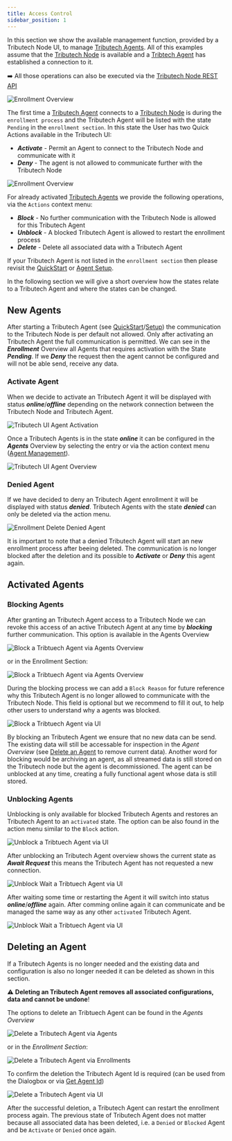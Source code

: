 ```yaml
---
title: Access Control
sidebar_position: 1
---
```


In this section we show the available management function, provided by a Tributech Node UI, to manage [Tributech Agents](../../tributech_agent/overview.md).
All of this examples assume that the [Tributech Node](../overview.md) is available and a [Tribtech Agent](../../tributech_agent/setup.mdx) has established a connection to it.

:arrow_right: All those operations can also be executed via the [Tributech Node REST API](../api_category/API_usage.md)

![Enrollment Overview](../img/DemeterArchitectureOverviewAgentManagement.png)

The first time a [Tributech Agent](../../tributech_agent/overview.md) connects to a [Tributech Node](../overview.md)
is during the `enrollment process` and the Tributech Agent will be listed with the state `Pending` in the `enrollment section`.
In this state the User has two Quick Actions available in the Tributech UI:

- ***Activate*** - Permit an Agent to connect to the Tributech Node and communicate with it
- ***Deny*** - The agent is not allowed to communicate further with the Tributech Node

![Enrollment Overview](../img/node-agent-management-overview.png)

For already activated [Tributech Agents](../../tributech_agent/overview.md) we provide the following operations, via the `Actions` context menu:

- ***Block*** - No further communication with the Tributech Node is allowed for this Tributech Agent
- ***Unblock*** - A blocked Tributech Agent is allowed to restart the enrollment process
- ***Delete*** - Delete all associated data with a Tributech Agent

If your Tributech Agent is not listed in the `enrollment section` then please revisit the [QuickStart](../../tributech_agent/quickstart.mdx)
or [Agent Setup](../../tributech_agent/setup.mdx).

In the following section we will give a short overview how the states relate to a Tributech Agent and where the states can be changed.

## New Agents

After starting a Tributech Agent (see [QuickStart](../../tributech_agent/quickstart.mdx)/[Setup](../../tributech_agent/setup.mdx)) the communication to the Tributech Node is per default not allowed. Only after activating an Tributech Agent the full communication is permitted. We can see in the ***Enrollment*** Overview all Agents that requires activation with the State ***Pending***. If we ***Deny*** the request then the agent cannot be configured and will not be able send, receive any data. 

### Activate Agent
When we decide to activate an Tributech Agent it will be displayed with status ***online***/***offline*** depending on
the network connection between the Tributech Node and Tributech Agent. 

![Tributech UI Agent Activation](../img/node-agent-management-agent-activation.png)

Once a Tributech Agents is in the state ***online*** 
it can be configured in the ***Agents*** Overview by selecting the entry or via the action context menu ([Agent Management](./management.mdx)).

![Tributech UI Agent Overview](../img/node-agent-management-agent-overview.png)

### Denied Agent
If we have decided to deny an Tributech Agent enrollment it will be displayed with status ***denied***.
Tributech Agents with the state ***denied*** can only be deleted via the action menu.

![Enrollment Delete Denied Agent](../img/node-agent-management-delete-denied-agent.png)

It is important to note that a denied Tributech Agent will start an new enrollment process after beeing deleted.
The communication is no longer blocked after the deletion and its possible to ***Activate*** or ***Deny*** this agent again.

## Activated Agents

### Blocking Agents
After granting an Tributech Agent access to a Tributech Node we can revoke this access of an active Tributech Agent at any time by ***blocking*** further communication. This option is available in the Agents Overview

![Block a Tribtuech Agent via Agents Overview](../img/node-agent-management-block-agent-overview.png)

or in the Enrollment Section:

![Block a Tribtuech Agent via Agents Overview](../img/node-agent-management-block-enrollment-overview.png)

During the blocking process we can add a `Block Reason` for future reference why this Tributech Agent is no longer allowed to communicate with the Tributech Node. This field is optional but we recommend to fill it out, to help other users to understand why a  agents was blocked.

![Block a Tribtuech Agent via UI](../img/node-agent-management-block-agent.png)

By blocking an Tributech Agent we ensure that no new data can be send. The existing data will still be accessable for inspection in the *Agent Overview* (see [Delete an Agent](#deleting-an-agent) to remove current data). 
Another word for blocking would be archiving an agent, as all streamed data is still stored on the Tributech node but the agent is decommissioned.
The agent can be unblocked at any time, creating a fully functional agent whose data is still stored. 

### Unblocking Agents
Unblocking is only available for blocked Tributech Agents and restores an Tributech Agent to an `activated` state. 
The option can be also found in the action menu similar to the `Block` action.

![Unblock a Tribtuech Agent via UI](../img/node-agent-management-unblock-sample.png)

After unblocking an Tributech Agent overview shows the current state as ***Await Request*** this means the Tributech Agent has not requested a new connection. 

![Unblock Wait a Tribtuech Agent via UI](../img/node-agent-management-unblock-sample-await.png)

After waiting some time or restarting the Agent it will switch into status ***online***/***offline*** again.
After comming online again it can communicate and be managed the same way as any other `activated` Tributech Agent.


![Unblock Wait a Tribtuech Agent via UI](../img/node-agent-management-unblock-sample-online.png)

## Deleting an Agent

If a Tributech Agents is no longer needed and the existing data and configuration is also no longer needed
it can be deleted as shown in this section.

:warning: **Deleting an Tributech Agent removes all associated configurations, data and cannot be undone**!

The options to delete an Tribtuech Agent can be found in the *Agents Overview*

![Delete a Tributech Agent via Agents](../img/node-agent-management-delete-from-agents.png)


or in the *Enrollment Section*:


![Delete a Tributech Agent via Enrollments](../img/node-agent-management-delete-from-enrollment.png)


To confirm the deletion the Tributech Agent Id is required (can be used from the Dialogbox or via [Get Agent Id](./management.mdx#get-the-agent-id))

![Delete a Tributech Agent via UI](../img/node-agent-management-ui-delete.png)

After the successful deletion, a Tributech Agent can restart the enrollment process again. The previous state of 
Tributech Agent does not matter because all associated data has been deleted, i.e. a `Denied` or `Blocked` Agent
and be `Activate` or `Denied` once again.